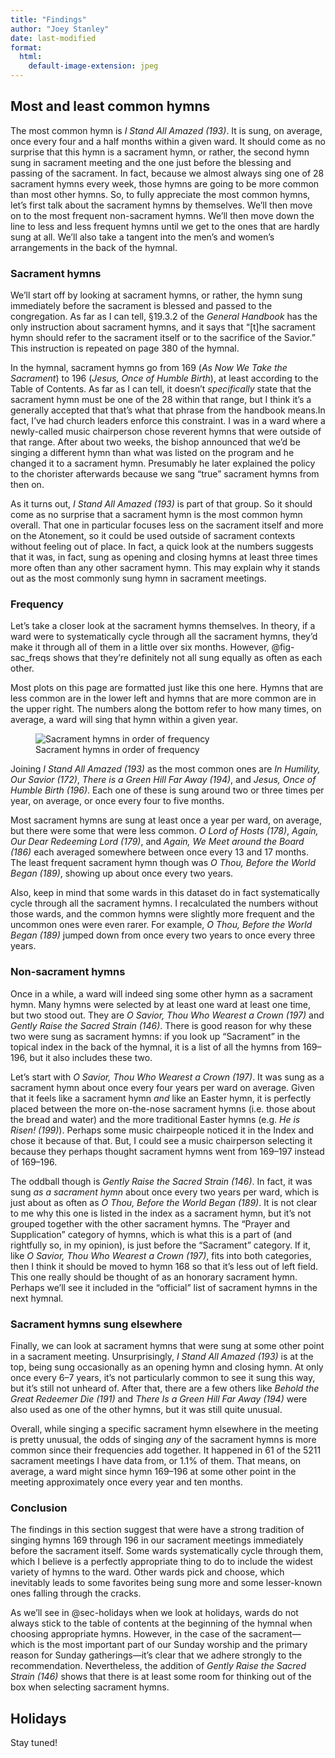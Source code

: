 ```yaml
---
title: "Findings"
author: "Joey Stanley"
date: last-modified
format:
  html:
    default-image-extension: jpeg
---
```


## Most and least common hymns

The most common hymn is *I Stand All Amazed (193)*. It is sung, on average, once every four and a half months within a given ward. It should come as no surprise that this hymn is a sacrament hymn, or rather, the second hymn sung in sacrament meeting and the one just before the blessing and passing of the sacrament. In fact, because we almost always sing one of 28 sacrament hymns every week, those hymns are going to be more common than most other hymns. So, to fully appreciate the most common hymns, let's first talk about the sacrament hymns by themselves. We'll then move on to the most frequent non-sacrament hymns. We'll then move down the line to less and less frequent hymns until we get to the ones that are hardly sung at all. We'll also take a tangent into the men's and women's arrangements in the back of the hymnal. 

### Sacrament hymns

We'll start off by looking at sacrament hymns, or rather, the hymn sung immediately before the sacrament is blessed and passed to the congregation. As far as I can tell, §19.3.2 of the *General Handbook* has the only instruction about sacrament hymns, and it says that "[t]he sacrament hymn should refer to the sacrament itself or to the sacrifice of the Savior." This instruction is repeated on page 380 of the hymnal.

In the hymnal, sacrament hymns go from 169 (*As Now We Take the Sacrament*) to 196 (*Jesus, Once of Humble Birth*), at least according to the Table of Contents. As far as I can tell, it doesn't *specifically* state that the sacrament hymn must be one of the 28 within that range, but I think it's a generally accepted that that's what that phrase from the handbook means.[In fact, I've had church leaders enforce this constraint. I was in a ward where a newly-called music chairperson chose reverent hymns that were outside of that range. After about two weeks, the bishop announced that we'd be singing a different hymn than what was listed on the program and he changed it to a sacrament hymn. Presumably he later explained the policy to the chorister afterwards because we sang "true" sacrament hymns from then on.]{.aside}

As it turns out, *I Stand All Amazed (193)* is part of that group. So it should come as no surprise that a sacrament hymn is the most common hymn overall. That one in particular focuses less on the sacrament itself and more on the Atonement, so it could be used outside of sacrament contexts without feeling out of place. In fact, a quick look at the numbers suggests that it was, in fact, sung as opening and closing hymns at least three times more often than any other sacrament hymn. This may explain why it stands out as the most commonly sung hymn in sacrament meetings.

### Frequency

Let's take a closer look at the sacrament hymns themselves. In theory, if a ward were to systematically cycle through all the sacrament hymns, they'd make it through all of them in a little over six months. However, @fig-sac_freqs shows that they're definitely not all sung equally as often as each other. 

[Most plots on this page are formatted just like this one here. Hymns that are less common are in the lower left and hymns that are more common are in the upper right. The numbers along the bottom refer to how many times, on average, a ward will sing that hymn within a given year.]{.aside}

![Sacrament hymns in order of frequency](images/sacrament){#fig-sac_freqs}

Joining *I Stand All Amazed (193)* as the most common ones are *In Humility, Our Savior (172)*, *There is a Green Hill Far Away (194)*, and *Jesus, Once of Humble Birth (196)*. Each one of these is sung around two or three times per year, on average, or once every four to five months.

Most sacrament hymns are sung at least once a year per ward, on average, but there were some that were less common. *O Lord of Hosts (178)*, *Again, Our Dear Redeeming Lord (179)*, and *Again, We Meet around the Board (186)* each averaged somewhere between once every 13 and 17 months. The least frequent sacrament hymn though was *O Thou, Before the World Began (189)*, showing up about once every two years.

Also, keep in mind that some wards in this dataset do in fact systematically cycle through all the sacrament hymns. I recalculated the numbers without those wards, and the common hymns were slightly more frequent and the uncommon ones were even rarer. For example, *O Thou, Before the World Began (189)* jumped down from once every two years to once every three years.

### Non-sacrament hymns

Once in a while, a ward will indeed sing some other hymn as a sacrament hymn. Many hymns were selected by at least one ward at least one time, but two stood out. They are *O Savior, Thou Who Wearest a Crown (197)* and *Gently Raise the Sacred Strain (146)*. There is good reason for why these two were sung as sacrament hymns: if you look up "Sacrament" in the topical index in the back of the hymnal, it is a list of all the hymns from 169--196, but it also includes these two. 

Let's start with *O Savior, Thou Who Wearest a Crown (197)*. It was sung as a sacrament hymn about once every four years per ward on average. Given that it feels like a sacrament hymn *and* like an Easter hymn, it is perfectly placed between the more on-the-nose sacrament hymns (i.e. those about the bread and water) and the more traditional Easter hymns (e.g. *He is Risen! (199)*). Perhaps some music chairpeople noticed it in the Index and chose it because of that. But, I could see a music chairperson selecting it because they perhaps thought sacrament hymns went from 169--197 instead of 169--196. 

The oddball though is *Gently Raise the Sacred Strain (146)*. In fact, it was sung *as a sacrament hymn* about once every two years per ward, which is just about as often as *O Thou, Before the World Began (189)*. It is not clear to me why this one is listed in the index as a sacrament hymn, but it's not grouped together with the other sacrament hymns. The "Prayer and Supplication" category of hymns, which is what this is a part of (and rightfully so, in my opinion), is just before the "Sacrament" category. If it, like *O Savior, Thou Who Wearest a Crown (197)*, fits into both categories, then I think it should be moved to hymn 168 so that it's less out of left field. This one really should be thought of as an honorary sacrament hymn. Perhaps we'll see it included in the "official" list of sacrament hymns in the next hymnal.

### Sacrament hymns sung elsewhere

Finally, we can look at sacrament hymns that were sung at some other point in a sacrament meeting. Unsurprisingly, *I Stand All Amazed (193)* is at the top, being sung occasionally as an opening hymn and closing hymn. At only once every 6--7 years, it's not particularly common to see it sung this way, but it's still not unheard of. After that, there are a few others like *Behold the Great Redeemer Die (191)* and *There Is a Green Hill Far Away (194)* were also used as one of the other hymns, but it was still quite unusual. 

Overall, while singing a specific sacrament hymn elsewhere in the meeting is pretty unusual, the odds of singing *any* of the sacrament hymns is more common since their frequencies add together. It happened in 61 of the 5211 sacrament meetings I have data from, or 1.1% of them. That means, on average, a ward might since hymn 169--196 at some other point in the meeting approximately once every year and ten months.


### Conclusion

The findings in this section suggest that were have a strong tradition of singing hymns 169 through 196 in our sacrament meetings immediately before the sacrament itself. Some wards systematically cycle through them, which I believe is a perfectly appropriate thing to do to include the widest variety of hymns to the ward. Other wards pick and choose, which inevitably leads to some favorites being sung more and some lesser-known ones falling through the cracks.

As we'll see in @sec-holidays when we look at holidays, wards do not always stick to the table of contents at the beginning of the hymnal when choosing appropriate hymns. However, in the case of the sacrament---which is the most important part of our Sunday worship and the primary reason for Sunday gatherings---it's clear that we adhere strongly to the recommendation. Nevertheless, the addition of *Gently Raise the Sacred Strain (146)* shows that there is at least some room for thinking out of the box when selecting sacrament hymns.

## Holidays {#sec-holidays}

Stay tuned!